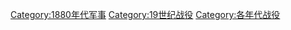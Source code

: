 [[Category:1880年代军事|Category:1880年代军事]]
[[Category:19世纪战役|Category:19世纪战役]]
[[Category:各年代战役|Category:各年代战役]]